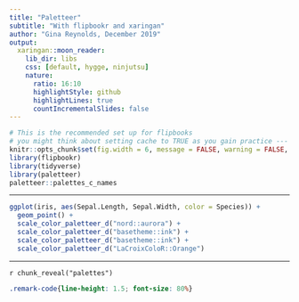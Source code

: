 ```yaml
---
title: "Paletteer"
subtitle: "With flipbookr and xaringan"
author: "Gina Reynolds, December 2019"
output:
  xaringan::moon_reader:
    lib_dir: libs
    css: [default, hygge, ninjutsu]
    nature:
      ratio: 16:10
      highlightStyle: github
      highlightLines: true
      countIncrementalSlides: false
---
```




```r
# This is the recommended set up for flipbooks
# you might think about setting cache to TRUE as you gain practice --- building flipbooks from scracth can be time consuming
knitr::opts_chunk$set(fig.width = 6, message = FALSE, warning = FALSE, comment = "", cache = FALSE, fig.retina = 3)
library(flipbookr)
library(tidyverse)
library(paletteer)
paletteer::palettes_c_names
```

---

```r
ggplot(iris, aes(Sepal.Length, Sepal.Width, color = Species)) +
  geom_point() +
  scale_color_paletteer_d("nord::aurora") +
  scale_color_paletteer_d("basetheme::ink") +
  scale_color_paletteer_d("basetheme::ink") +
  scale_color_paletteer_d("LaCroixColoR::Orange")
```


---

`r chunk_reveal("palettes")`


```css
.remark-code{line-height: 1.5; font-size: 80%}
```
